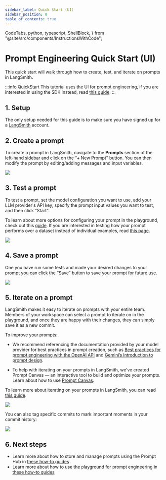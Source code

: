 ```yaml
---
sidebar_label: Quick Start (UI)
sidebar_position: 0
table_of_contents: true
---
```


  CodeTabs,
  python,
  typescript,
  ShellBlock,
} from "@site/src/components/InstructionsWithCode";

# Prompt Engineering Quick Start (UI)

This quick start will walk through how to create, test, and iterate on prompts in LangSmith.

:::info QuickStart
This tutorial uses the UI for prompt engineering, if you are interested in using the SDK instead, read [this guide](./quickstart_sdk).
:::

## 1. Setup

The only setup needed for this guide is to make sure you have signed up for a [LangSmith](https://langsmith.com) account.

## 2. Create a prompt

To create a prompt in LangSmith, navigate to the **Prompts** section of the left-hand sidebar and click on the “+ New Prompt” button.
You can then modify the prompt by editing/adding messages and input variables.

![](./static/create_prompt_ui.gif)

## 3. Test a prompt

To test a prompt, set the model configuration you want to use, add your LLM provider's API key, specify the prompt input values you want to test, and then click "Start".

To learn about more options for configuring your prompt in the playground, check out this [guide](../how_to_guides/playground/managing_model_configurations).
If you are interested in testing how your prompt performs over a dataset instead of individual examples, read [this page](../how_to_guides/playground/testing_over_dataset).

![](./static/test_prompt_ui.gif)

## 4. Save a prompt

One you have run some tests and made your desired changes to your prompt you can click the “Save” button to save your prompt for future use.

![](./static/save_prompt_ui.gif)

## 5. Iterate on a prompt

LangSmith makes it easy to iterate on prompts with your entire team. Members of your workspace can select a prompt to iterate on in the playground,
and once they are happy with their changes, they can simply save it as a new commit.

To improve your prompts:

- We recommend referencing the documentation provided by your model provider for best practices in prompt creation,
  such as [Best practices for prompt engineering with the OpenAI API](https://help.openai.com/en/articles/6654000-best-practices-for-prompt-engineering-with-the-openai-api) and [Gemini’s Introduction to prompt design](https://ai.google.dev/gemini-api/docs/prompting-intro).

- To help with iterating on your prompts in LangSmith, we've created Prompt Canvas — an interactive tool to build and optimize your prompts.
  Learn about how to use [Prompt Canvas](https://blog.langchain.dev/introducing-prompt-canvas/).

To learn more about iterating on your prompts in LangSmith, you can read [this guide](../concepts#prompt-canvas).

![](./static/save_prompt_commit_ui.gif)

You can also tag specific commits to mark important moments in your commit history:

![](./static/tag_prompt_ui.gif)

## 6. Next steps

- Learn more about how to store and manage prompts using the Prompt Hub in [these how-to guides](../how_to_guides#prompt-hub)
- Learn more about how to use the playground for prompt engineering in [these how-to guides](../how_to_guides#playground)
